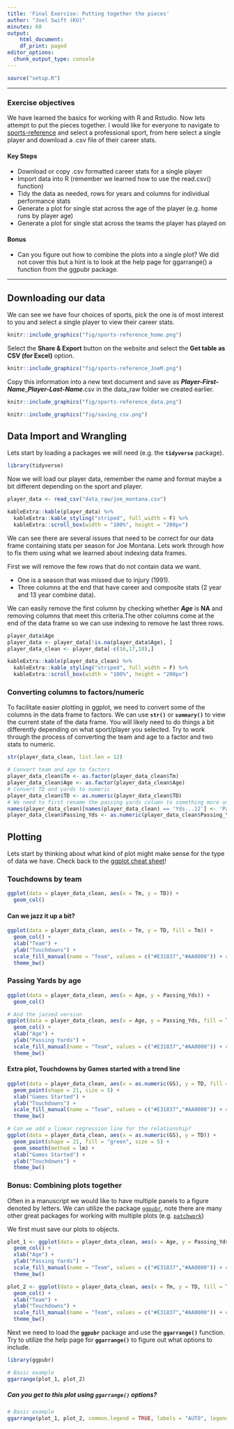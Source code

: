 ```yaml
---
title: 'Final Exercise: Putting together the pieces'
author: "Joel Swift (KU)"
minutes: 60
output:
    html_document:
    df_print: paged
editor_options:
  chunk_output_type: console
---
```


```r
source("setup.R")
```

------------------------------------------------------------------------

::: objectives
### Exercise objectives

We have learned the basics for working with R and Rstudio. Now lets attempt to put the pieces together. I would like for everyone to navigate to [sports-reference](https://www.sports-reference.com/) and select a professional sport, from here select a single player and download a .csv file of their career stats.

#### Key Steps

-   Download or copy .csv formatted career stats for a single player
-   Import data into R (remember we learned how to use the read.csv() function)
-   Tidy the data as needed, rows for years and columns for individual performance stats
-   Generate a plot for single stat across the age of the player (e.g. home runs by player age)
-   Generate a plot for single stat across the teams the player has played on

#### Bonus

-   Can you figure out how to combine the plots into a single plot? We did not cover this but a hint is to look at the help page for ggarrange() a function from the ggpubr package.
:::

------------------------------------------------------------------------

## Downloading our data

We can see we have four choices of sports, pick the one is of most interest to you and select a single player to view their career stats.

```r
knitr::include_graphics("fig/sports-reference_home.png")
```

Select the **Share & Export** button on the website and select the **Get table as CSV (for Excel)** option.

```r
knitr::include_graphics("fig/sports-reference_JoeM.png")
```

Copy this information into a new text document and save as ***Player-First-Name***_***Player-Last-Name***.csv in the data_raw folder we created earlier.

```r
knitr::include_graphics("fig/sports-reference_data.png")
```

```r
knitr::include_graphics("fig/saving_csv.png")
```


## Data Import and Wrangling

Lets start by loading a packages we will need (e.g. the **`tidyverse`** package).

```r
library(tidyverse)
```

Now we will load our player data, remember the name and format maybe a bit different depending on the sport and player.

```r
player_data <- read_csv("data_raw/joe_montana.csv")
```

```r
kableExtra::kable(player_data) %>%
  kableExtra::kable_styling("striped", full_width = F) %>%
  kableExtra::scroll_box(width = "100%", height = "200px")
```

We can see there are several issues that need to be correct for our data frame containing stats per season for Joe Montana. Lets work through how to fix them using what we learned about indexing data frames.

First we will remove the few rows that do not contain data we want. 

- One is a season that was missed due to injury (1991).
- Three columns at the end that have career and composite stats (2 year and 13 year combine data).

We can easily remove the first column by checking whether ***Age*** is **NA** and removing columns that meet this criteria.The other columns come at the end of the data frame so we can use indexing to remove he last three rows.

```r
player_data$Age
player_data <- player_data[!is.na(player_data$Age), ]
player_data_clean <- player_data[-c(16,17,18),]
```

```r
kableExtra::kable(player_data_clean) %>%
  kableExtra::kable_styling("striped", full_width = F) %>%
  kableExtra::scroll_box(width = "100%", height = "200px")
```

### Converting columns to factors/numeric

To facilitate easier plotting in ggplot, we need to convert some of the columns in the data frame to factors. We can use **`str()`** or **`summary()`** to view the current state of the data frame. You will likely need to do things a bit differently depending on what sport/player you selected. Try to work through the process of converting the team and age to a factor and two stats to numeric.
```r
str(player_data_clean, list.len = 12)

# Convert team and age to factors
player_data_clean$Tm <- as.factor(player_data_clean$Tm)
player_data_clean$Age <- as.factor(player_data_clean$Age)
# Convert TD and yards to numeric
player_data_clean$TD <- as.numeric(player_data_clean$TD)
# We need to first rename the passing yards column to something more understandable
names(player_data_clean)[names(player_data_clean) == 'Yds...12'] <- 'Passing_Yds'
player_data_clean$Passing_Yds <- as.numeric(player_data_clean$Passing_Yds)
```

## Plotting

Lets start by thinking about what kind of plot might make sense for the type of data we have. Check back to the [ggplot cheat sheet](https://rstudio.github.io/cheatsheets/data-visualization.pdf)!

### Touchdowns by team

```r
ggplot(data = player_data_clean, aes(x = Tm, y = TD)) +
  geom_col()
```

#### Can we jazz it up a bit?

```r
ggplot(data = player_data_clean, aes(x = Tm, y = TD, fill = Tm)) +
  geom_col() +
  xlab("Team") +
  ylab("Touchdowns") +
  scale_fill_manual(name = "Team", values = c("#E31837","#AA0000")) + # Team colors found on google
  theme_bw()
```


### Passing Yards by age

```r
ggplot(data = player_data_clean, aes(x = Age, y = Passing_Yds)) +
  geom_col()

# And the jazzed version
ggplot(data = player_data_clean, aes(x = Age, y = Passing_Yds, fill = Tm)) +
  geom_col() +
  xlab("Age") +
  ylab("Passing Yards") +
  scale_fill_manual(name = "Team", values = c("#E31837","#AA0000")) + # Team colors found on google
  theme_bw()
```


#### Extra plot, Touchdowns by Games started with a trend line

```r
ggplot(data = player_data_clean, aes(x = as.numeric(GS), y = TD, fill = Tm)) +
  geom_point(shape = 21, size = 5) +
  xlab("Games Started") +
  ylab("Touchdowns") +
  scale_fill_manual(name = "Team", values = c("#E31837","#AA0000")) + # Team colors found on google
  theme_bw()

# Can we add a linear regression line for the relationship?
ggplot(data = player_data_clean, aes(x = as.numeric(GS), y = TD)) +
  geom_point(shape = 21, fill = "green", size = 5) +
  geom_smooth(method = lm) +
  xlab("Games Started") +
  ylab("Touchdowns") +
  theme_bw()

```


### Bonus: Combining plots together

Often in a manuscript we would like to have multiple panels to a figure denoted by letters. We can utilize the package [`ggpubr`](https://cran.r-project.org/web/packages/ggpubr/index.html), note there are many other great packages for working with multiple plots (e.g. [`patchwork`](https://cran.r-project.org/web/packages/patchwork/index.html))


We first must save our plots to objects.
```r

plot_1 <- ggplot(data = player_data_clean, aes(x = Age, y = Passing_Yds, fill = Tm)) +
  geom_col() +
  xlab("Age") +
  ylab("Passing Yards") +
  scale_fill_manual(name = "Team", values = c("#E31837","#AA0000")) + # Team colors found on google
  theme_bw()

plot_2 <- ggplot(data = player_data_clean, aes(x = Tm, y = TD, fill = Tm)) +
  geom_col() +
  xlab("Team") +
  ylab("Touchdowns") +
  scale_fill_manual(name = "Team", values = c("#E31837","#AA0000")) + # Team colors found on google
  theme_bw()

```


Next we need to load the **`ggpubr`** package and use the **`ggarrange()`** function. Try to utilize the help page for **`ggarrange()`** to figure out what options to include.
```r
library(ggpubr)

# Basic example
ggarrange(plot_1, plot_2)
```

##### Can you get to this plot using  **`ggarrange()`** options?
```r
# Basic example
ggarrange(plot_1, plot_2, common.legend = TRUE, labels = "AUTO", legend = 'right')
```

